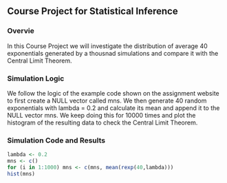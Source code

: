 ## Course Project for Statistical Inference 

### Overvie
In this Course Project we will investigate the distribution of average 40 exponentials generated by a thousnad simulations and compare it with the Central Limit Theorem.

### Simulation Logic
We follow the logic of the example code shown on the assignment website to first create a NULL vector called mns. We then generate 40 random exponentials with lambda = 0.2 and calculate its mean and append it to the NULL vector mns. We keep doing this for 10000 times and plot the histogram of the resulting data to check the Central Limit Theorem.

### Simulation Code and Results
```r
lambda <- 0.2
mns <- c()
for (i in 1:1000) mns <- c(mns, mean(rexp(40,lambda)))
hist(mns)
```
